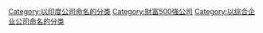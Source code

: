 [[Category:以印度公司命名的分类|Category:以印度公司命名的分类]]
[[Category:財富500強公司|Category:財富500強公司]]
[[Category:以综合企业公司命名的分类|Category:以综合企业公司命名的分类]]